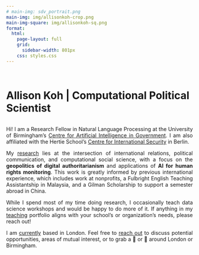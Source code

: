 ```yaml
---
# main-img: sdv_portrait.png
main-img: img/allisonkoh-crop.png
main-img-square: img/allisonkoh-sq.png
format: 
  html: 
    page-layout: full
    grid: 
      sidebar-width: 801px
    css: styles.css
---
```


<br>

::: {.grid}
::: {.g-col-12 .g-col-md-4 .px-2}
```{=html}
<div class="grid" style="--bs-columns: 3; row-gap: 0;">
  <div class="g-col-1 g-col-sm-0"></div>
  <div class="g-col-3 g-col-sm-5">
    <picture>
      <source media="(max-width: 576px)" srcset="{{< meta main-img >}}">
      <source media="(min-width: 576px)" srcset="{{< meta main-img >}}">
      <img class="img-fluid" src="{{< meta main-img >}}" alt="">
    </picture>
  </div>
  <div class="g-col-1 g-col-sm-0"></div>
</div>
```
:::
::: {.g-col-12 .g-col-md-8 .px-2}

<p style="margin-bottom: 17pt;"></p>

<h1 style="display: inline;">Allison Koh | Computational Political Scientist</h1>

<div style="text-align: justify;">

<br>Hi! I am a Research Fellow in Natural Language Processing at the University of Birmingham's [Centre for Artificial Intelligence in Government](https://www.birmingham.ac.uk/research/centre-for-artificial-intelligence-in-government). I am also affiliated with the Hertie School's [Centre for International Security](https://www.hertie-school.org/en/international-security) in Berlin.   

My [research](research.html) lies at the intersection of international relations, political communication, and computational social science, with a focus on the <span class="text-success">__geopolitics of digital authoritarianism__</span> and applications of <span class="text-success">__AI for human rights monitoring__</span>. This work is greatly informed by previous international experience, which includes work at nonprofits, a Fulbright English Teaching Assistantship in Malaysia, and a Gilman Scholarship to support a semester abroad in China. 
<!-- There's no better way to learn about how international politics works than through navigating it firsthand.  -->

<!-- My [dissertation](research.html#dissertation) project investigated how vulnerabilities in social media companies’ transparency and content moderation policies can benefit the foreign policy interests of authoritarian regimes. -->


While I spend most of my time doing research, I occasionally teach data science workshops and would be happy to do more of it. If anything in my [teaching](teaching.html) portfolio aligns with your school’s or organization’s needs, please reach out!  

<!-- explored the strategic landscape of digital transnational repression on social media and identified how vulnerabilities in social media companies' transparency and content moderation policies benefit the foreign policy interests of authoritarian regimes. -->
<!-- <span class="text-success">__geopolitics of emerging technologies__</span> and applications of <span class="text-success">__generative AI for studying political violence__</span>. -->
<!-- My [dissertation](research.html#dissertation) explored the strategic landscape of digital transnational repression on social media and identified how vulnerabilities in social media companies' transparency and content moderation policies benefit the foreign policy interests of authoritarian regimes. -->

<!-- Beyond my research, I enjoy teaching myself and others how to code through hands-on experimentation and the inevitable debugging that follows. I am available to teach workshops on data management and visualization, typesetting, and web data collection.   -->

<!-- I maintain a somewhat chaotic list of [resources](links.html) that I've put together throughout my coding (mis)adventures. It includes links that I frequently consult in my workflow of breaking/debugging code and (in a future iteration) some of my teaching materials.   -->

<!-- I recently earned my PhD at the Hertie School's [Centre for International Security](https://www.hertie-school.org/en/international-security) in Berlin. I also hold an MPP in Policy Analysis from the Hertie School and a BSc in Economics and Asian Studies from Tulane University.  -->

I am [currently](now.html) based in London. Feel free to [reach out](mailto:a.w.koh@bham.ac.uk) to discuss potential opportunities, areas of mutual interest, or to grab a 🍵 or 🍺 around London or Birmingham.

</div> 

:::
:::

<br><br><br><br><br>